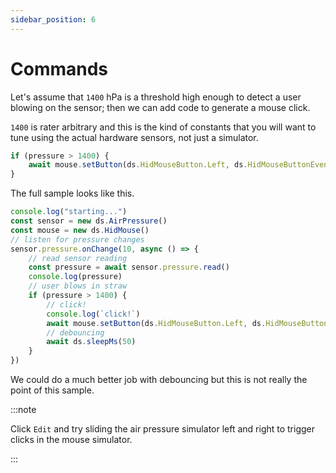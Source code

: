 ```yaml
---
sidebar_position: 6
---
```


# Commands

Let's assume that `1400` hPa is a threshold high enough
to detect a user blowing on the sensor; then we
can add code to generate a mouse click.

`1400` is rater arbitrary and this is the kind of constants
that you will want to tune using the actual hardware sensors,
not just a simulator.

```ts skip no-run
if (pressure > 1400) {
    await mouse.setButton(ds.HidMouseButton.Left, ds.HidMouseButtonEvent.Click)
}
```

The full sample looks like this.

```ts edit
console.log("starting...")
const sensor = new ds.AirPressure()
const mouse = new ds.HidMouse()
// listen for pressure changes
sensor.pressure.onChange(10, async () => {
    // read sensor reading
    const pressure = await sensor.pressure.read()
    console.log(pressure)
    // user blows in straw
    if (pressure > 1400) {
        // click!
        console.log(`click!`)
        await mouse.setButton(ds.HidMouseButton.Left, ds.HidMouseButtonEvent.Click)
        // debouncing
        await ds.sleepMs(50)
    }
})
```

We could do a much better job with debouncing but this
is not really the point of this sample.

:::note

Click `Edit` and try sliding the air pressure simulator left
and right to trigger clicks in the mouse simulator.

:::

